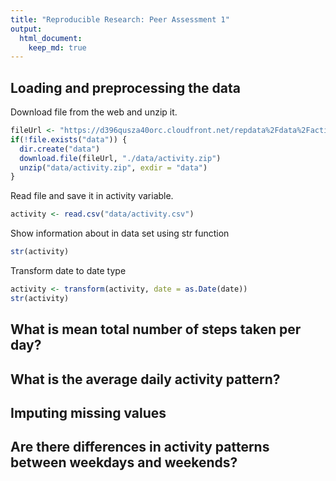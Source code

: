 ```yaml
---
title: "Reproducible Research: Peer Assessment 1"
output: 
  html_document:
    keep_md: true
---
```



## Loading and preprocessing the data
Download file from the web and unzip it.
```r
fileUrl <- "https://d396qusza40orc.cloudfront.net/repdata%2Fdata%2Factivity.zip"
if(!file.exists("data")) {
  dir.create("data")
  download.file(fileUrl, "./data/activity.zip")
  unzip("data/activity.zip", exdir = "data")
}
```
Read file and save it in activity variable.
```r
activity <- read.csv("data/activity.csv")
```
Show information about in data set using str function
```r
str(activity)
```
Transform date to date type
```r
activity <- transform(activity, date = as.Date(date))
str(activity)
```

## What is mean total number of steps taken per day?



## What is the average daily activity pattern?



## Imputing missing values



## Are there differences in activity patterns between weekdays and weekends?
